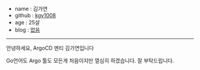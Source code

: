 - name : 김가연
- github : [kgy1008](https://github.com/kgy1008)
- age : 25살
- blog : [없음]()

---

안녕하세요, ArgoCD 멘티 김가연입니다

Go언어도 Argo 툴도 모든게 처음이지만 열심히 하겠습니다.
잘 부탁드립니다.
